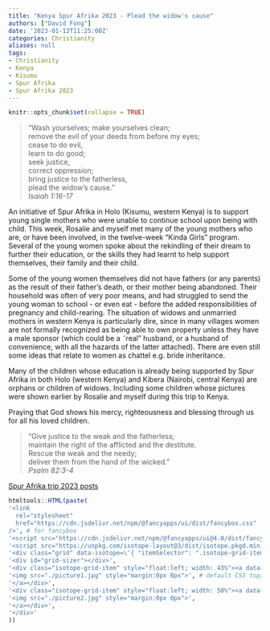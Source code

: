 ```yaml
---
title: "Kenya Spur Afrika 2023 - Plead the widow's cause"
authors: ["David Fong"]
date: '2023-01-13T11:25:00Z'
categories: Christianity
aliases: null
tags:
- Christianity
- Kenya
- Kisumu
- Spur Afrika
- Spur Afrika 2023
---
```


```r
knitr::opts_chunk$set(collapse = TRUE)
```

> "Wash yourselves; make yourselves clean;  
 remove the evil of your deeds from before my eyes;  
 cease to do evil,  
 learn to do good;  
 seek justice,  
 correct oppression;  
 bring justice to the fatherless,  
 plead the widow's cause."  
*Isaiah 1:16-17*
 
An initiative of Spur Afrika in Holo (Kisumu, western Kenya) is to support young single mothers who were unable to continue school upon being with child. This week, Rosalie and myself met many of the young mothers who are, or have been involved, in the twelve-week "Kinda Girls" program. Several of the young women spoke about the rekindling of their dream to further their education, or the skills they had learnt to help support themselves, their family and their child.

Some of the young women themselves did not have fathers (or any parents) as the result of their father's death, or their mother being abandoned. Their household was often of very poor means, and had struggled to send the young woman to school - or even eat - before the added responsibilities of pregnancy and child-rearing. The situation of widows and unmarried mothers in western Kenya is particularly dire, since in many villages women are not formally recognized as being able to own property unless they have a male sponsor (which could be a ˜real" husband, or a husband of convenience, with all the hazards of the latter attached). There are even still some ideas that relate to women as chattel e.g. bride inheritance.

Many of the children whose education is already being supported by Spur Afrika in both Holo (western Kenya) and Kibera (Nairobi, central Kenya) are orphans or children of widows. Including some children whose pictures were shown earlier by Rosalie and myself during this trip to Kenya.

Praying that God shows his mercy, righteousness and blessing through us for all his loved children.

> "Give justice to the weak and the fatherless;  
 maintain the right of the afflicted and the destitute.  
Rescue the weak and the needy;  
 deliver them from the hand of the wicked."  
*Psalm 82:3-4*

[Spur Afrika trip 2023 posts](/spurafrika2023/)

```r
htmltools::HTML(paste(
'<link
  rel="stylesheet"
  href="https://cdn.jsdelivr.net/npm/@fancyapps/ui/dist/fancybox.css"
/>', # for fancybox
'<script src="https://cdn.jsdelivr.net/npm/@fancyapps/ui@4.0/dist/fancybox.umd.js"></script>', # for fancybox
'<script src="https://unpkg.com/isotope-layout@3/dist/isotope.pkgd.min.js"></script>', # for isotope
'<div class="grid" data-isotope=\'{ "itemSelector": ".isotope-grid-item", "masonry": "{\"columnWidth\": \".grid-sizer\"}", "percentPosition": "true", "gutter": 0}\' >',
'<div id="grid-sizer"></div>',
'<div class="isotope-grid-item" style="float:left; width: 43%"><a data-fancybox="gallery" href="./picture1.jpg">',
'<img src="./picture1.jpg" style="margin:0px 0px">', # default CSS top/bottom margin is not zero
'</a></div>',
'<div class="isotope-grid-item" style="float:left; width: 50%"><a data-fancybox="gallery" href="./picture2.jpg">',
'<img src="./picture2.jpg" style="margin:0px 0px">',
'</a></div>',
'</div>'
))
```